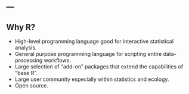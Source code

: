 ---
---

## Why R?

* High-level programming language good for interactive statistical analysis.
* General purpose programming language for scripting entire data-processing workflows.
* Large selection of "add-on" packages that extend the capabilities of "base R".
* Large user community especially within statistics and ecology.
* Open source.
